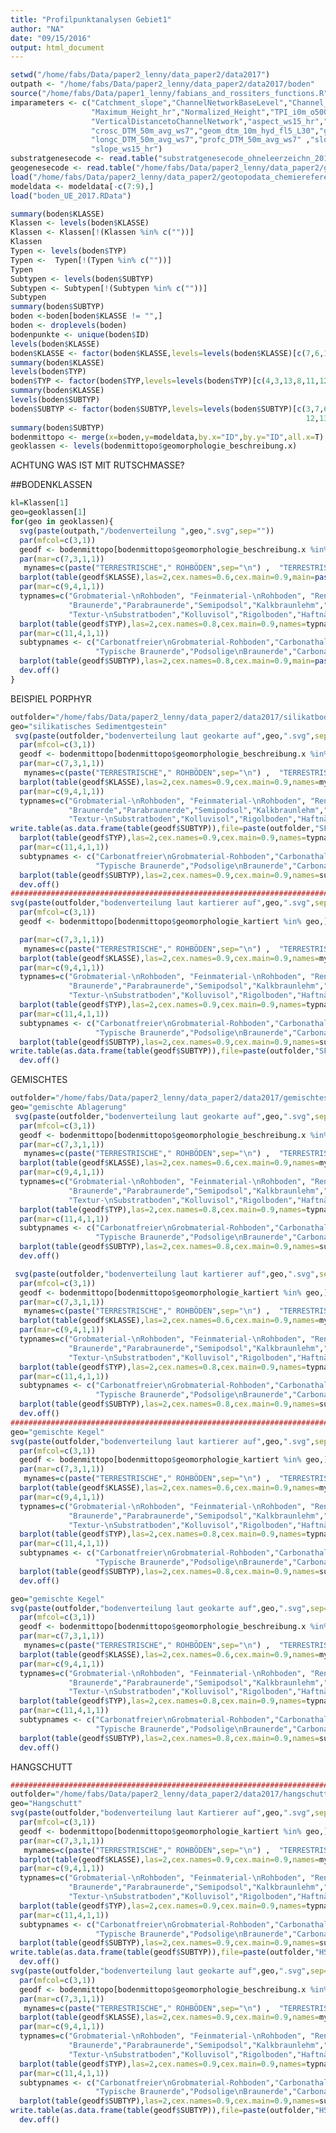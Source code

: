 ```yaml
---
title: "Profilpunktanalysen Gebiet1"
author: "NA"
date: "09/15/2016"
output: html_document
---
```


```r
setwd("/home/fabs/Data/paper2_lenny/data_paper2/data2017")
outpath <- "/home/fabs/Data/paper2_lenny/data_paper2/data2017/boden"
source("/home/fabs/Data/paper1_lenny/fabians_and_rossiters_functions.R")
imparameters <- c("Catchment_slope","ChannelNetworkBaseLevel","Channel_Network_Base_Level","Convexity","Longitudinal_Curvature",
                  "Maximum_Height_hr","Normalized_Height","TPI_i0m_o500m","TRI_hr_ws26","Texture",
                  "VerticalDistancetoChannelNetwork","aspect_ws15_hr","bodenbedeckung","crosc_DTM_50m_avg_ws3",
                  "crosc_DTM_50m_avg_ws7","geom_dtm_10m_hyd_fl5_L30","geom_hr_L3_fl1_r.li.simpson_UE_hr_40cells","hoehenstufen",
                  "longc_DTM_50m_avg_ws7","profc_DTM_50m_avg_ws7" ,"slope_DTM_50m_avg_ws3","slope_DTM_50m_avg_ws7","slope_ws15",
                  "slope_ws15_hr")
substratgenesecode <- read.table("substratgenesecode_ohneleerzeichn_2017.csv",header=T, sep=",")
geogenesecode <- read.table("/home/fabs/Data/paper2_lenny/data_paper2/geogenesecode.csv",header=T, sep="\t")
load("/home/fabs/Data/paper2_lenny/data_paper2/geotopodata_chemiereferenz.RData")
modeldata <- modeldata[-c(7:9),]
load("boden_UE_2017.RData")

summary(boden$KLASSE)
Klassen <- levels(boden$KLASSE)
Klassen <- Klassen[!(Klassen %in% c(""))]
Klassen
Typen <- levels(boden$TYP)
Typen <-  Typen[!(Typen %in% c(""))]
Typen
Subtypen <- levels(boden$SUBTYP)
Subtypen <- Subtypen[!(Subtypen %in% c(""))]
Subtypen
summary(boden$SUBTYP)
boden <-boden[boden$KLASSE != "",]
boden <- droplevels(boden)
bodenpunkte <- unique(boden$ID)
levels(boden$KLASSE)
boden$KLASSE <- factor(boden$KLASSE,levels=levels(boden$KLASSE)[c(7,6,1,3,2,5,8,4)])
summary(boden$KLASSE)
levels(boden$TYP)
boden$TYP <- factor(boden$TYP,levels=levels(boden$TYP)[c(4,3,13,8,11,12,1,10,15,6,7,2,16,9,14,5)])
summary(boden$KLASSE)
levels(boden$SUBTYP)
boden$SUBTYP <- factor(boden$SUBTYP,levels=levels(boden$SUBTYP)[c(3,7,6,25,20,18,14,19,16,22,17,24,29,2,28,23,5,1,21,26,
                                                                  12,13,10,27,15,4,8,9,11)])
summary(boden$SUBTYP)
bodenmittopo <- merge(x=boden,y=modeldata,by.x="ID",by.y="ID",all.x=T)
geoklassen <- levels(bodenmittopo$geomorphologie_beschreibung.x)

```
ACHTUNG WAS IST MIT RUTSCHMASSE? 

##BODENKLASSEN
```r
kl=Klassen[1]
geo=geoklassen[1]
for(geo in geoklassen){
  svg(paste(outpath,"/bodenverteilung ",geo,".svg",sep=""))
  par(mfcol=c(3,1))
  geodf <- bodenmittopo[bodenmittopo$geomorphologie_beschreibung.x %in% geo,]
  par(mar=c(7,3,1,1))
   mynames=c(paste("TERRESTRISCHE"," ROHBÖDEN",sep="\n") ,  "TERRESTRISCHE \n HUMUSBÖDEN", "BRAUNERDEN" , "PODSOLE","KALKLEHME"  ,     "SUBSTRATBÖDEN" ,           "UMGELAGERTE\nBÖDEN"   ,     "PSEUDOGLEYE"   )
  barplot(table(geodf$KLASSE),las=2,cex.names=0.6,cex.main=0.9,main=paste("Bodenklassen auf ",geo,sep=""),names=mynames)
  par(mar=c(9,4,1,1))
  typnames=c("Grobmaterial-\nRohboden", "Feinmaterial-\nRohboden", "Rendzina","Kalklehm-\nRendzina", "Pararendzina","Ranker",
             "Braunerde","Parabraunerde","Semipodsol","Kalkbraunlehm","Kalklehme -\n rezent","Farb-\nSubstratboden",
             "Textur-\nSubstratboden","Kolluvisol","Rigolboden","Haftnässe-\nPseudogley") 
  barplot(table(geodf$TYP),las=2,cex.names=0.8,cex.main=0.9,names=typnames,main=paste("Bodentypen auf ",geo,sep=""))
  par(mar=c(11,4,1,1))
  subtypnames <- c("Carbonatfreier\nGrobmaterial-Rohboden","Carbonathaltiger\nGrobmaterial-Rohboden","Carbonathaltiger\nFeinmaterial-Rohboden","Rendzina","Mull-Rendzina","Moder-Rendzina","Kalklehm-Rendzina","Mull-\nKalklehm-Rendzina","Moder-\nKalklehm-Rendzina","Pararendzina","Moder-\nPararendzina","Ranker","Typischer Ranker","Carbonatfreier\nFels-Auflagehumusboden",
                   "Typische Braunerde","Podsolige\nBraunerde","Carbonathaltige\nBraunerde","Braunerde -\ntonig","Parabraunerde","Semipodsol","Kalkbraunlehm","Kalklehme -\nrezent", "Farb-\nSubstratboden","Textur-\nSubstratboden","Kolluvisol","Carbonatfreier\nKolluvisol","carbonathaltiger\nKolluvisol" , "Carbonathaltiger\nRigolboden","Haftnässe-\nPseudogley")
  barplot(table(geodf$SUBTYP),las=2,cex.names=0.8,cex.main=0.9,main=paste("Bodensubtypen auf ",geo,sep=""),names=subtypnames)
  dev.off()
}
```

BEISPIEL PORPHYR
```r
outfolder="/home/fabs/Data/paper2_lenny/data_paper2/data2017/silikatboden/"
geo="silikatisches Sedimentgestein"
 svg(paste(outfolder,"bodenverteilung laut geokarte auf",geo,".svg",sep=""),bg="transparent")
  par(mfcol=c(3,1))
  geodf <- bodenmittopo[bodenmittopo$geomorphologie_beschreibung.x %in% geo,]
  par(mar=c(7,3,1,1))
   mynames=c(paste("TERRESTRISCHE"," ROHBÖDEN",sep="\n") ,  "TERRESTRISCHE \n HUMUSBÖDEN", "BRAUNERDEN" , "PODSOLE","KALKLEHME"  ,     "SUBSTRATBÖDEN" ,           "UMGELAGERTE\nBÖDEN"   ,     "PSEUDOGLEYE"   )
  barplot(table(geodf$KLASSE),las=2,cex.names=0.9,cex.main=0.9,names=mynames,ylim=c(0,10),main=paste("bodenverteilung laut geokarte auf",geo))
  par(mar=c(9,4,1,1))
  typnames=c("Grobmaterial-\nRohboden", "Feinmaterial-\nRohboden", "Rendzina","Kalklehm-\nRendzina", "Pararendzina","Ranker",
             "Braunerde","Parabraunerde","Semipodsol","Kalkbraunlehm","Kalklehme -\n rezent","Farb-\nSubstratboden",
             "Textur-\nSubstratboden","Kolluvisol","Rigolboden","Haftnässe-\nPseudogley") 
write.table(as.data.frame(table(geodf$SUBTYP)),file=paste(outfolder,"SF_geo_subtyp.csv",sep=""),sep="\t")
  barplot(table(geodf$TYP),las=2,cex.names=0.9,cex.main=0.9,names=typnames,ylim=c(0,10))
  par(mar=c(11,4,1,1))
  subtypnames <- c("Carbonatfreier\nGrobmaterial-Rohboden","Carbonathaltiger\nGrobmaterial-Rohboden","Carbonathaltiger\nFeinmaterial-Rohboden","Rendzina","Mull-Rendzina","Moder-Rendzina","Kalklehm-Rendzina","Mull-\nKalklehm-Rendzina","Moder-\nKalklehm-Rendzina","Pararendzina","Moder-\nPararendzina","Ranker","Typischer Ranker","Carbonatfreier\nFels-Auflagehumusboden",
                   "Typische Braunerde","Podsolige\nBraunerde","Carbonathaltige\nBraunerde","Braunerde -\ntonig","Parabraunerde","Semipodsol","Kalkbraunlehm","Kalklehme -\nrezent", "Farb-\nSubstratboden","Textur-\nSubstratboden","Kolluvisol","Carbonatfreier\nKolluvisol","carbonathaltiger\nKolluvisol" , "Carbonathaltiger\nRigolboden","Haftnässe-\nPseudogley")
  barplot(table(geodf$SUBTYP),las=2,cex.names=0.9,cex.main=0.9,names=subtypnames,ylim=c(0,5))
  dev.off()
################################################################################################################
svg(paste(outfolder,"bodenverteilung laut kartierer auf",geo,".svg",sep=""),bg="transparent")
  par(mfcol=c(3,1))
  geodf <- bodenmittopo[bodenmittopo$geomorphologie_kartiert %in% geo,]

  par(mar=c(7,3,1,1))
   mynames=c(paste("TERRESTRISCHE"," ROHBÖDEN",sep="\n") ,  "TERRESTRISCHE \n HUMUSBÖDEN", "BRAUNERDEN" , "PODSOLE","KALKLEHME"  ,     "SUBSTRATBÖDEN" ,           "UMGELAGERTE\nBÖDEN"   ,     "PSEUDOGLEYE"   )
  barplot(table(geodf$KLASSE),las=2,cex.names=0.9,cex.main=0.9,names=mynames,ylim=c(0,10))
  par(mar=c(9,4,1,1))
  typnames=c("Grobmaterial-\nRohboden", "Feinmaterial-\nRohboden", "Rendzina","Kalklehm-\nRendzina", "Pararendzina","Ranker",
             "Braunerde","Parabraunerde","Semipodsol","Kalkbraunlehm","Kalklehme -\n rezent","Farb-\nSubstratboden",
             "Textur-\nSubstratboden","Kolluvisol","Rigolboden","Haftnässe-\nPseudogley") 
  barplot(table(geodf$TYP),las=2,cex.names=0.9,cex.main=0.9,names=typnames,ylim=c(0,10))
  par(mar=c(11,4,1,1))
  subtypnames <- c("Carbonatfreier\nGrobmaterial-Rohboden","Carbonathaltiger\nGrobmaterial-Rohboden","Carbonathaltiger\nFeinmaterial-Rohboden","Rendzina","Mull-Rendzina","Moder-Rendzina","Kalklehm-Rendzina","Mull-\nKalklehm-Rendzina","Moder-\nKalklehm-Rendzina","Pararendzina","Moder-\nPararendzina","Ranker","Typischer Ranker","Carbonatfreier\nFels-Auflagehumusboden",
                   "Typische Braunerde","Podsolige\nBraunerde","Carbonathaltige\nBraunerde","Braunerde -\ntonig","Parabraunerde","Semipodsol","Kalkbraunlehm","Kalklehme -\nrezent", "Farb-\nSubstratboden","Textur-\nSubstratboden","Kolluvisol","Carbonatfreier\nKolluvisol","carbonathaltiger\nKolluvisol" , "Carbonathaltiger\nRigolboden","Haftnässe-\nPseudogley")
  barplot(table(geodf$SUBTYP),las=2,cex.names=0.9,cex.main=0.9,names=subtypnames,ylim=c(0,5))
write.table(as.data.frame(table(geodf$SUBTYP)),file=paste(outfolder,"SF_kart_subtyp.csv",sep=""),sep="\t")
  dev.off()
```
GEMISCHTES 
```r
outfolder="/home/fabs/Data/paper2_lenny/data_paper2/data2017/gemischtes/"
geo="gemischte Ablagerung"
 svg(paste(outfolder,"bodenverteilung laut geokarte auf",geo,".svg",sep=""),bg="transparent")
  par(mfcol=c(3,1))
  geodf <- bodenmittopo[bodenmittopo$geomorphologie_beschreibung.x %in% geo,]
  par(mar=c(7,3,1,1))
   mynames=c(paste("TERRESTRISCHE"," ROHBÖDEN",sep="\n") ,  "TERRESTRISCHE \n HUMUSBÖDEN", "BRAUNERDEN" , "PODSOLE","KALKLEHME"  ,     "SUBSTRATBÖDEN" ,           "UMGELAGERTE\nBÖDEN"   ,     "PSEUDOGLEYE"   )
  barplot(table(geodf$KLASSE),las=2,cex.names=0.6,cex.main=0.9,names=mynames)
  par(mar=c(9,4,1,1))
  typnames=c("Grobmaterial-\nRohboden", "Feinmaterial-\nRohboden", "Rendzina","Kalklehm-\nRendzina", "Pararendzina","Ranker",
             "Braunerde","Parabraunerde","Semipodsol","Kalkbraunlehm","Kalklehme -\n rezent","Farb-\nSubstratboden",
             "Textur-\nSubstratboden","Kolluvisol","Rigolboden","Haftnässe-\nPseudogley") 
  barplot(table(geodf$TYP),las=2,cex.names=0.8,cex.main=0.9,names=typnames)
  par(mar=c(11,4,1,1))
  subtypnames <- c("Carbonatfreier\nGrobmaterial-Rohboden","Carbonathaltiger\nGrobmaterial-Rohboden","Carbonathaltiger\nFeinmaterial-Rohboden","Rendzina","Mull-Rendzina","Moder-Rendzina","Kalklehm-Rendzina","Mull-\nKalklehm-Rendzina","Moder-\nKalklehm-Rendzina","Pararendzina","Moder-\nPararendzina","Ranker","Typischer Ranker","Carbonatfreier\nFels-Auflagehumusboden",
                   "Typische Braunerde","Podsolige\nBraunerde","Carbonathaltige\nBraunerde","Braunerde -\ntonig","Parabraunerde","Semipodsol","Kalkbraunlehm","Kalklehme -\nrezent", "Farb-\nSubstratboden","Textur-\nSubstratboden","Kolluvisol","Carbonatfreier\nKolluvisol","carbonathaltiger\nKolluvisol" , "Carbonathaltiger\nRigolboden","Haftnässe-\nPseudogley")
  barplot(table(geodf$SUBTYP),las=2,cex.names=0.8,cex.main=0.9,names=subtypnames)
  dev.off()

 svg(paste(outfolder,"bodenverteilung laut kartierer auf",geo,".svg",sep=""),bg="transparent")
  par(mfcol=c(3,1))
  geodf <- bodenmittopo[bodenmittopo$geomorphologie_kartiert %in% geo,]
  par(mar=c(7,3,1,1))
   mynames=c(paste("TERRESTRISCHE"," ROHBÖDEN",sep="\n") ,  "TERRESTRISCHE \n HUMUSBÖDEN", "BRAUNERDEN" , "PODSOLE","KALKLEHME"  ,     "SUBSTRATBÖDEN" ,           "UMGELAGERTE\nBÖDEN"   ,     "PSEUDOGLEYE"   )
  barplot(table(geodf$KLASSE),las=2,cex.names=0.6,cex.main=0.9,names=mynames)
  par(mar=c(9,4,1,1))
  typnames=c("Grobmaterial-\nRohboden", "Feinmaterial-\nRohboden", "Rendzina","Kalklehm-\nRendzina", "Pararendzina","Ranker",
             "Braunerde","Parabraunerde","Semipodsol","Kalkbraunlehm","Kalklehme -\n rezent","Farb-\nSubstratboden",
             "Textur-\nSubstratboden","Kolluvisol","Rigolboden","Haftnässe-\nPseudogley") 
  barplot(table(geodf$TYP),las=2,cex.names=0.8,cex.main=0.9,names=typnames)
  par(mar=c(11,4,1,1))
  subtypnames <- c("Carbonatfreier\nGrobmaterial-Rohboden","Carbonathaltiger\nGrobmaterial-Rohboden","Carbonathaltiger\nFeinmaterial-Rohboden","Rendzina","Mull-Rendzina","Moder-Rendzina","Kalklehm-Rendzina","Mull-\nKalklehm-Rendzina","Moder-\nKalklehm-Rendzina","Pararendzina","Moder-\nPararendzina","Ranker","Typischer Ranker","Carbonatfreier\nFels-Auflagehumusboden",
                   "Typische Braunerde","Podsolige\nBraunerde","Carbonathaltige\nBraunerde","Braunerde -\ntonig","Parabraunerde","Semipodsol","Kalkbraunlehm","Kalklehme -\nrezent", "Farb-\nSubstratboden","Textur-\nSubstratboden","Kolluvisol","Carbonatfreier\nKolluvisol","carbonathaltiger\nKolluvisol" , "Carbonathaltiger\nRigolboden","Haftnässe-\nPseudogley")
  barplot(table(geodf$SUBTYP),las=2,cex.names=0.8,cex.main=0.9,names=subtypnames)
  dev.off()
################################################################################################################
geo="gemischte Kegel"
svg(paste(outfolder,"bodenverteilung laut kartierer auf",geo,".svg",sep=""),bg="transparent")
  par(mfcol=c(3,1))
  geodf <- bodenmittopo[bodenmittopo$geomorphologie_kartiert %in% geo,]
  par(mar=c(7,3,1,1))
   mynames=c(paste("TERRESTRISCHE"," ROHBÖDEN",sep="\n") ,  "TERRESTRISCHE \n HUMUSBÖDEN", "BRAUNERDEN" , "PODSOLE","KALKLEHME"  ,     "SUBSTRATBÖDEN" ,           "UMGELAGERTE\nBÖDEN"   ,     "PSEUDOGLEYE"   )
  barplot(table(geodf$KLASSE),las=2,cex.names=0.6,cex.main=0.9,names=mynames)
  par(mar=c(9,4,1,1))
  typnames=c("Grobmaterial-\nRohboden", "Feinmaterial-\nRohboden", "Rendzina","Kalklehm-\nRendzina", "Pararendzina","Ranker",
             "Braunerde","Parabraunerde","Semipodsol","Kalkbraunlehm","Kalklehme -\n rezent","Farb-\nSubstratboden",
             "Textur-\nSubstratboden","Kolluvisol","Rigolboden","Haftnässe-\nPseudogley") 
  barplot(table(geodf$TYP),las=2,cex.names=0.8,cex.main=0.9,names=typnames)
  par(mar=c(11,4,1,1))
  subtypnames <- c("Carbonatfreier\nGrobmaterial-Rohboden","Carbonathaltiger\nGrobmaterial-Rohboden","Carbonathaltiger\nFeinmaterial-Rohboden","Rendzina","Mull-Rendzina","Moder-Rendzina","Kalklehm-Rendzina","Mull-\nKalklehm-Rendzina","Moder-\nKalklehm-Rendzina","Pararendzina","Moder-\nPararendzina","Ranker","Typischer Ranker","Carbonatfreier\nFels-Auflagehumusboden",
                   "Typische Braunerde","Podsolige\nBraunerde","Carbonathaltige\nBraunerde","Braunerde -\ntonig","Parabraunerde","Semipodsol","Kalkbraunlehm","Kalklehme -\nrezent", "Farb-\nSubstratboden","Textur-\nSubstratboden","Kolluvisol","Carbonatfreier\nKolluvisol","carbonathaltiger\nKolluvisol" , "Carbonathaltiger\nRigolboden","Haftnässe-\nPseudogley")
  barplot(table(geodf$SUBTYP),las=2,cex.names=0.8,cex.main=0.9,names=subtypnames)
  dev.off()

geo="gemischte Kegel"
svg(paste(outfolder,"bodenverteilung laut geokarte auf",geo,".svg",sep=""),bg="transparent")
  par(mfcol=c(3,1))
  geodf <- bodenmittopo[bodenmittopo$geomorphologie_beschreibung.x %in% geo,]
  par(mar=c(7,3,1,1))
   mynames=c(paste("TERRESTRISCHE"," ROHBÖDEN",sep="\n") ,  "TERRESTRISCHE \n HUMUSBÖDEN", "BRAUNERDEN" , "PODSOLE","KALKLEHME"  ,     "SUBSTRATBÖDEN" ,           "UMGELAGERTE\nBÖDEN"   ,     "PSEUDOGLEYE"   )
  barplot(table(geodf$KLASSE),las=2,cex.names=0.6,cex.main=0.9,names=mynames)
  par(mar=c(9,4,1,1))
  typnames=c("Grobmaterial-\nRohboden", "Feinmaterial-\nRohboden", "Rendzina","Kalklehm-\nRendzina", "Pararendzina","Ranker",
             "Braunerde","Parabraunerde","Semipodsol","Kalkbraunlehm","Kalklehme -\n rezent","Farb-\nSubstratboden",
             "Textur-\nSubstratboden","Kolluvisol","Rigolboden","Haftnässe-\nPseudogley") 
  barplot(table(geodf$TYP),las=2,cex.names=0.8,cex.main=0.9,names=typnames)
  par(mar=c(11,4,1,1))
  subtypnames <- c("Carbonatfreier\nGrobmaterial-Rohboden","Carbonathaltiger\nGrobmaterial-Rohboden","Carbonathaltiger\nFeinmaterial-Rohboden","Rendzina","Mull-Rendzina","Moder-Rendzina","Kalklehm-Rendzina","Mull-\nKalklehm-Rendzina","Moder-\nKalklehm-Rendzina","Pararendzina","Moder-\nPararendzina","Ranker","Typischer Ranker","Carbonatfreier\nFels-Auflagehumusboden",
                   "Typische Braunerde","Podsolige\nBraunerde","Carbonathaltige\nBraunerde","Braunerde -\ntonig","Parabraunerde","Semipodsol","Kalkbraunlehm","Kalklehme -\nrezent", "Farb-\nSubstratboden","Textur-\nSubstratboden","Kolluvisol","Carbonatfreier\nKolluvisol","carbonathaltiger\nKolluvisol" , "Carbonathaltiger\nRigolboden","Haftnässe-\nPseudogley")
  barplot(table(geodf$SUBTYP),las=2,cex.names=0.8,cex.main=0.9,names=subtypnames)
  dev.off()
```
HANGSCHUTT

```r
################################################################################################################
outfolder="/home/fabs/Data/paper2_lenny/data_paper2/data2017/hangschutt/"
geo="Hangschutt"
svg(paste(outfolder,"bodenverteilung laut Kartierer auf",geo,".svg",sep=""),bg="transparent")
  par(mfcol=c(3,1))
  geodf <- bodenmittopo[bodenmittopo$geomorphologie_kartiert %in% geo,]
  par(mar=c(7,3,1,1))
   mynames=c(paste("TERRESTRISCHE"," ROHBÖDEN",sep="\n") ,  "TERRESTRISCHE \n HUMUSBÖDEN", "BRAUNERDEN" , "PODSOLE","KALKLEHME"  ,     "SUBSTRATBÖDEN" ,           "UMGELAGERTE\nBÖDEN"   ,     "PSEUDOGLEYE"   )
  barplot(table(geodf$KLASSE),las=2,cex.names=0.9,cex.main=0.9,names=mynames,ylim=c(0,80))
  par(mar=c(9,4,1,1))
  typnames=c("Grobmaterial-\nRohboden", "Feinmaterial-\nRohboden", "Rendzina","Kalklehm-\nRendzina", "Pararendzina","Ranker",
             "Braunerde","Parabraunerde","Semipodsol","Kalkbraunlehm","Kalklehme -\n rezent","Farb-\nSubstratboden",
             "Textur-\nSubstratboden","Kolluvisol","Rigolboden","Haftnässe-\nPseudogley") 
  barplot(table(geodf$TYP),las=2,cex.names=0.9,cex.main=0.9,names=typnames,ylim=c(0,35))
  par(mar=c(11,4,1,1))
  subtypnames <- c("Carbonatfreier\nGrobmaterial-Rohboden","Carbonathaltiger\nGrobmaterial-Rohboden","Carbonathaltiger\nFeinmaterial-Rohboden","Rendzina","Mull-Rendzina","Moder-Rendzina","Kalklehm-Rendzina","Mull-\nKalklehm-Rendzina","Moder-\nKalklehm-Rendzina","Pararendzina","Moder-\nPararendzina","Ranker","Typischer Ranker","Carbonatfreier\nFels-Auflagehumusboden",
                   "Typische Braunerde","Podsolige\nBraunerde","Carbonathaltige\nBraunerde","Braunerde -\ntonig","Parabraunerde","Semipodsol","Kalkbraunlehm","Kalklehme -\nrezent", "Farb-\nSubstratboden","Textur-\nSubstratboden","Kolluvisol","Carbonatfreier\nKolluvisol","carbonathaltiger\nKolluvisol" , "Carbonathaltiger\nRigolboden","Haftnässe-\nPseudogley")
  barplot(table(geodf$SUBTYP),las=2,cex.names=0.9,cex.main=0.9,names=subtypnames,ylim=c(0,30))
write.table(as.data.frame(table(geodf$SUBTYP)),file=paste(outfolder,"HS_geo_subtyp.csv",sep=""),sep="\t")
  dev.off()
svg(paste(outfolder,"bodenverteilung laut geokarte auf",geo,".svg",sep=""),bg="transparent")
  par(mfcol=c(3,1))
  geodf <- bodenmittopo[bodenmittopo$geomorphologie_beschreibung.x %in% geo,]
  par(mar=c(7,3,1,1))
   mynames=c(paste("TERRESTRISCHE"," ROHBÖDEN",sep="\n") ,  "TERRESTRISCHE \n HUMUSBÖDEN", "BRAUNERDEN" , "PODSOLE","KALKLEHME"  ,     "SUBSTRATBÖDEN" ,           "UMGELAGERTE\nBÖDEN"   ,     "PSEUDOGLEYE"   )
  barplot(table(geodf$KLASSE),las=2,cex.names=0.9,cex.main=0.9,names=mynames,ylim=c(0,80))
  par(mar=c(9,4,1,1))
  typnames=c("Grobmaterial-\nRohboden", "Feinmaterial-\nRohboden", "Rendzina","Kalklehm-\nRendzina", "Pararendzina","Ranker",
             "Braunerde","Parabraunerde","Semipodsol","Kalkbraunlehm","Kalklehme -\n rezent","Farb-\nSubstratboden",
             "Textur-\nSubstratboden","Kolluvisol","Rigolboden","Haftnässe-\nPseudogley") 
  barplot(table(geodf$TYP),las=2,cex.names=0.9,cex.main=0.9,names=typnames,ylim=c(0,35))
  par(mar=c(11,4,1,1))
  subtypnames <- c("Carbonatfreier\nGrobmaterial-Rohboden","Carbonathaltiger\nGrobmaterial-Rohboden","Carbonathaltiger\nFeinmaterial-Rohboden","Rendzina","Mull-Rendzina","Moder-Rendzina","Kalklehm-Rendzina","Mull-\nKalklehm-Rendzina","Moder-\nKalklehm-Rendzina","Pararendzina","Moder-\nPararendzina","Ranker","Typischer Ranker","Carbonatfreier\nFels-Auflagehumusboden",
                   "Typische Braunerde","Podsolige\nBraunerde","Carbonathaltige\nBraunerde","Braunerde -\ntonig","Parabraunerde","Semipodsol","Kalkbraunlehm","Kalklehme -\nrezent", "Farb-\nSubstratboden","Textur-\nSubstratboden","Kolluvisol","Carbonatfreier\nKolluvisol","carbonathaltiger\nKolluvisol" , "Carbonathaltiger\nRigolboden","Haftnässe-\nPseudogley")
  barplot(table(geodf$SUBTYP),las=2,cex.names=0.9,cex.main=0.9,names=subtypnames,ylim=c(0,30))
write.table(as.data.frame(table(geodf$SUBTYP)),file=paste(outfolder,"HS_kart_subtyp.csv",sep=""),sep="\t")
  dev.off()
```


